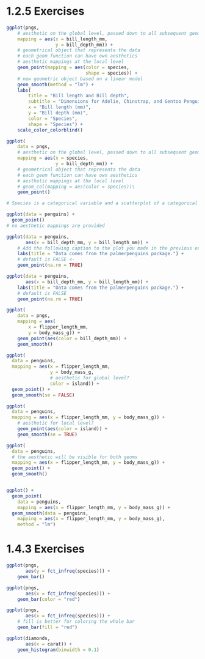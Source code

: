 # 1.2.5 Exercises

```r

ggplot(pngs,
    # aesthetic on the global level, passed down to all subsequent geom layers
    mapping = aes(x = bill_length_mm, 
                  y = bill_depth_mm)) +
    # geometrical object that representa the data
    # each geom function can have own aesthetics
    # aesthetic mappings at the local level
    geom_point(mapping = aes(color = species,  
                             shape = species)) + 
    # new geometric object based on a linear model
    geom_smooth(method = "lm") +
    labs(
        title = "Bill length and Bill depth",
        subtitle = "Dimensions for Adelie, Chinstrap, and Gentoo Penguins",
        x = "Bill length (mm)", 
        y = "Bill depth (mm)",
        color = "Species", 
        shape = "Species") +
    scale_color_colorblind()
```

```r
ggplot(
    data = pngs,
    # aesthetic on the global level, passed down to all subsequent geom layers
    mapping = aes(x = species, 
                  y = bill_depth_mm)) +
    # geometrical object that representa the data
    # each geom function can have own aesthetics
    # aesthetic mappings at the local level
    # geom_col(mapping = aes(color = species))\
    geom_point()

# Species is a categorical variable and a scatterplot of a categorical variable is not that useful 
```

```r
ggplot(data = penguins) + 
  geom_point()
# no aesthetic mappings are provided
```

```r
ggplot(data = penguins,
       aes(x = bill_depth_mm, y = bill_length_mm)) + 
    # Add the following caption to the plot you made in the previous exercise: Hint: Take a look at the documentation for labs()
    labs(title = "Data comes from the palmerpenguins package.") +
    # default is FALSE <- 
    geom_point(na.rm = TRUE)


```

```r
ggplot(data = penguins,
       aes(x = bill_depth_mm, y = bill_length_mm)) + 
    labs(title = "Data comes from the palmerpenguins package.") +
    # default is FALSE
    geom_point(na.rm = TRUE)
```

```r
ggplot(
    data = pngs,
    mapping = aes(
        x = flipper_length_mm, 
        y = body_mass_g)) +
    geom_point(aes(color = bill_depth_mm)) +
    geom_smooth()
```

```r
ggplot(
  data = penguins,
  mapping = aes(x = flipper_length_mm, 
                y = body_mass_g,
                # aesthetic for global level?
                color = island)) +
  geom_point() +
  geom_smooth(se = FALSE)

ggplot(
  data = penguins,
  mapping = aes(x = flipper_length_mm, y = body_mass_g)) +
    # aesthetic for local level?
    geom_point(aes(color = island)) +
    geom_smooth(se = TRUE)
```

```r
ggplot(
  data = penguins,
  # the aesthetic will be visible for both geoms
  mapping = aes(x = flipper_length_mm, y = body_mass_g)) +
  geom_point() +
  geom_smooth()


ggplot() +
  geom_point(
    data = penguins,
    mapping = aes(x = flipper_length_mm, y = body_mass_g)) +
  geom_smooth(data = penguins,
    mapping = aes(x = flipper_length_mm, y = body_mass_g),
    method = "lm")
```

# 1.4.3 Exercises

```r
ggplot(pngs, 
       aes(y = fct_infreq(species))) +
    geom_bar()
```


```r
ggplot(pngs,
       aes(x = fct_infreq(species))) +
    geom_bar(color = "red")

ggplot(pngs, 
       aes(x = fct_infreq(species))) +
    # fill is better for coloring the whole bar
    geom_bar(fill = "red")
```

```r

ggplot(diamonds,
       aes(x = carat)) +
    geom_histogram(binwidth = 0.1)

```

